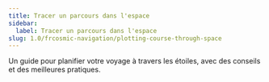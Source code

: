 ```yaml
---
title: Tracer un parcours dans l'espace
sidebar:
  label: Tracer un parcours dans l'espace
slug: 1.0/frcosmic-navigation/plotting-course-through-space
---
```


Un guide pour planifier votre voyage à travers les étoiles, avec des conseils et des meilleures pratiques.
